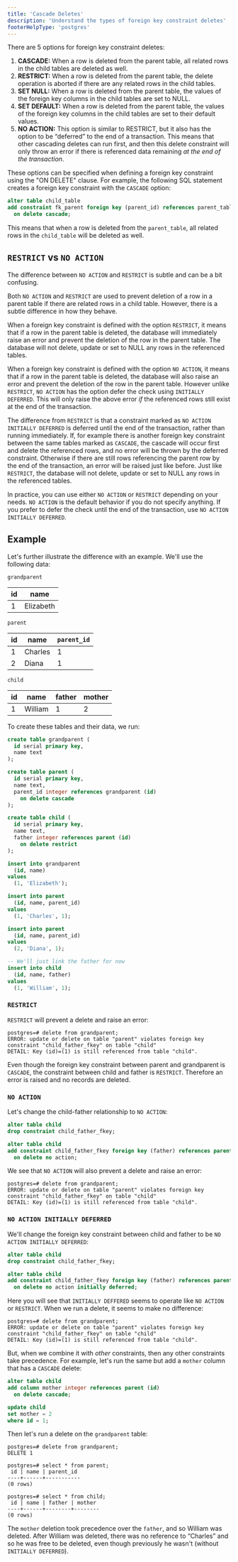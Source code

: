 ```yaml
---
title: 'Cascade Deletes'
description: 'Understand the types of foreign key constraint deletes'
footerHelpType: 'postgres'
---
```


There are 5 options for foreign key constraint deletes:

1. **CASCADE:** When a row is deleted from the parent table, all related rows in the child tables are deleted as well.
2. **RESTRICT:** When a row is deleted from the parent table, the delete operation is aborted if there are any related rows in the child tables.
3. **SET NULL:** When a row is deleted from the parent table, the values of the foreign key columns in the child tables are set to NULL.
4. **SET DEFAULT:** When a row is deleted from the parent table, the values of the foreign key columns in the child tables are set to their default values.
5. **NO ACTION:** This option is similar to RESTRICT, but it also has the option to be “deferred” to the end of a transaction. This means that other cascading deletes can run first, and then this delete constraint will only throw an error if there is referenced data remaining _at the end of the transaction_.

These options can be specified when defining a foreign key constraint using the "ON DELETE" clause. For example, the following SQL statement creates a foreign key constraint with the `CASCADE` option:

```sql
alter table child_table
add constraint fk_parent foreign key (parent_id) references parent_table (id)
  on delete cascade;
```

This means that when a row is deleted from the `parent_table`, all related rows in the `child_table` will be deleted as well.

## `RESTRICT` vs `NO ACTION`

The difference between `NO ACTION` and `RESTRICT` is subtle and can be a bit confusing.

Both `NO ACTION` and `RESTRICT` are used to prevent deletion of a row in a parent table if there are related rows in a child table. However, there is a subtle difference in how they behave.

When a foreign key constraint is defined with the option `RESTRICT`, it means that if a row in the parent table is deleted, the database will immediately raise an error and prevent the deletion of the row in the parent table. The database will not delete, update or set to NULL any rows in the referenced tables.

When a foreign key constraint is defined with the option `NO ACTION`, it means that if a row in the parent table is deleted, the database will also raise an error and prevent the deletion of the row in the parent table. However unlike `RESTRICT`, `NO ACTION` has the option defer the check using `INITIALLY DEFERRED`. This will only raise the above error _if_ the referenced rows still exist at the end of the transaction.

The difference from `RESTRICT` is that a constraint marked as `NO ACTION INITIALLY DEFERRED` is deferred until the end of the transaction, rather than running immediately. If, for example there is another foreign key constraint between the same tables marked as `CASCADE`, the cascade will occur first and delete the referenced rows, and no error will be thrown by the deferred constraint. Otherwise if there are still rows referencing the parent row by the end of the transaction, an error will be raised just like before. Just like `RESTRICT`, the database will not delete, update or set to NULL any rows in the referenced tables.

In practice, you can use either `NO ACTION` or `RESTRICT` depending on your needs. `NO ACTION` is the default behavior if you do not specify anything. If you prefer to defer the check until the end of the transaction, use `NO ACTION INITIALLY DEFERRED`.

## Example

Let's further illustrate the difference with an example. We'll use the following data:

`grandparent`

| id  | name      |
| --- | --------- |
| 1   | Elizabeth |

`parent`

| id  | name    | `parent_id` |
| --- | ------- | ----------- |
| 1   | Charles | 1           |
| 2   | Diana   | 1           |

`child`

| id  | name    | father | mother |
| --- | ------- | ------ | ------ |
| 1   | William | 1      | 2      |

To create these tables and their data, we run:

```sql
create table grandparent (
  id serial primary key,
  name text
);

create table parent (
  id serial primary key,
  name text,
  parent_id integer references grandparent (id)
    on delete cascade
);

create table child (
  id serial primary key,
  name text,
  father integer references parent (id)
    on delete restrict
);

insert into grandparent
  (id, name)
values
  (1, 'Elizabeth');

insert into parent
  (id, name, parent_id)
values
  (1, 'Charles', 1);

insert into parent
  (id, name, parent_id)
values
  (2, 'Diana', 1);

-- We'll just link the father for now
insert into child
  (id, name, father)
values
  (1, 'William', 1);
```

### `RESTRICT`

`RESTRICT` will prevent a delete and raise an error:

```shell
postgres=# delete from grandparent;
ERROR: update or delete on table "parent" violates foreign key constraint "child_father_fkey" on table "child"
DETAIL: Key (id)=(1) is still referenced from table "child".
```

Even though the foreign key constraint between parent and grandparent is `CASCADE`, the constraint between child and father is `RESTRICT`. Therefore an error is raised and no records are deleted.

### `NO ACTION`

Let's change the child-father relationship to `NO ACTION`:

```sql
alter table child
drop constraint child_father_fkey;

alter table child
add constraint child_father_fkey foreign key (father) references parent (id)
  on delete no action;
```

We see that `NO ACTION` will also prevent a delete and raise an error:

```shell
postgres=# delete from grandparent;
ERROR: update or delete on table "parent" violates foreign key constraint "child_father_fkey" on table "child"
DETAIL: Key (id)=(1) is still referenced from table "child".
```

### `NO ACTION INITIALLY DEFERRED`

We'll change the foreign key constraint between child and father to be `NO ACTION INITIALLY DEFERRED`:

```sql
alter table child
drop constraint child_father_fkey;

alter table child
add constraint child_father_fkey foreign key (father) references parent (id)
  on delete no action initially deferred;
```

Here you will see that `INITIALLY DEFFERED` seems to operate like `NO ACTION` or `RESTRICT`. When we run a delete, it seems to make no difference:

```shell
postgres=# delete from grandparent;
ERROR: update or delete on table "parent" violates foreign key constraint "child_father_fkey" on table "child"
DETAIL: Key (id)=(1) is still referenced from table "child".
```

But, when we combine it with _other_ constraints, then any other constraints take precedence. For example, let's run the same but add a `mother` column that has a `CASCADE` delete:

```sql
alter table child
add column mother integer references parent (id)
  on delete cascade;

update child
set mother = 2
where id = 1;
```

Then let's run a delete on the `grandparent` table:

```shell
postgres=# delete from grandparent;
DELETE 1

postgres=# select * from parent;
 id | name | parent_id
----+------+-----------
(0 rows)

postgres=# select * from child;
 id | name | father | mother
----+------+--------+--------
(0 rows)
```

The `mother` deletion took precedence over the `father`, and so William was deleted. After William was deleted, there was no reference to “Charles” and so he was free to be deleted, even though previously he wasn't (without `INITIALLY DEFERRED`).
